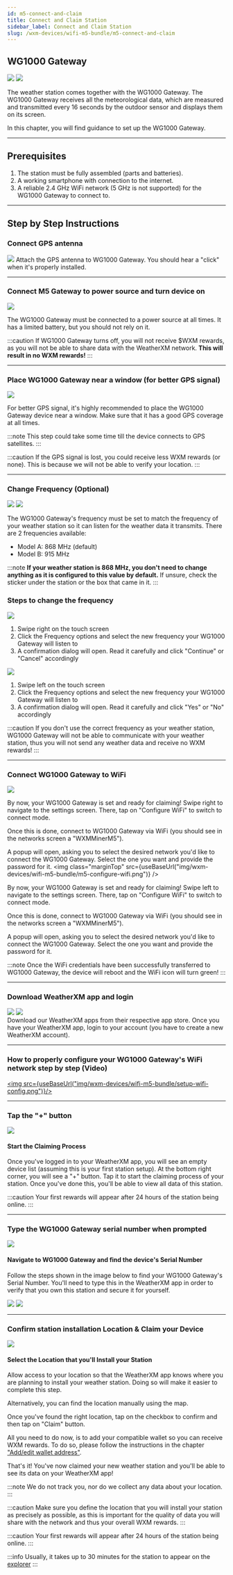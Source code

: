 ```yaml
---
id: m5-connect-and-claim
title: Connect and Claim Station
sidebar_label: Connect and Claim Station
slug: /wxm-devices/wifi-m5-bundle/m5-connect-and-claim
---
```



## WG1000 Gateway
<Tabs groupId="wg1000_ui">
  <TabItem value="wg1000_ui_new" label="UI versions > 0.10.0">
  <img object-fit="contain" src={useBaseUrl("img/wxm-devices/wifi-m5-bundle/m5-ui-new.png")} />
  </TabItem>
  <TabItem value="wg1000_ui_old" label="Older UI versions">
  <img object-fit="contain" src={useBaseUrl("img/wxm-devices/wifi-m5-bundle/m5-ui.png")} />
  </TabItem>
</Tabs>

The weather station comes together with the  WG1000 Gateway.
The WG1000 Gateway receives all the meteorological data, which are measured and transmitted every 16 seconds by the outdoor sensor
and displays them on its screen.


In this chapter, you will find guidance to set up the WG1000 Gateway.
<hr/>

## Prerequisites

1. The station must be fully assembled (parts and batteries).
1. A working smartphone with connection to the internet.
3. A reliable 2.4 GHz WiFi network (5 GHz is not supported) for the WG1000 Gateway to connect to.

<hr/>



## Step by Step Instructions

### Connect GPS antenna

<div class="explanation">
  <img src={useBaseUrl("img/wxm-devices/wifi-m5-bundle/gps.png")} />
  <span>
    Attach the GPS antenna to WG1000 Gateway. You should hear a "click" when it's properly installed.
  </span>
</div>

<hr/>

### Connect M5 Gateway to power source and turn device on

<div class="explanation">
<img src={useBaseUrl("img/wxm-devices/wifi-m5-bundle/power-source.png")} />
  <span>
  <p>
    The WG1000 Gateway must be connected to a power source at all times.
    It has a limited battery, but you should not rely on it.
  </p>

:::caution
If WG1000 Gateway turns off, you will not receive $WXM rewards, as you will not be able to share data with the WeatherXM network. **This will result in no WXM rewards!**
:::
  </span>
</div>

<hr/>


### Place WG1000 Gateway near a window (for better GPS signal)

<div class="explanation">
<img src={useBaseUrl("img/wxm-devices/wifi-m5-bundle/near-a-window.png")} />
  <span>

For better GPS signal, it's highly recommended to place the WG1000 Gateway device near a window. Make sure that it has a good GPS coverage at all times.

:::note
This step could take some time till the device connects to GPS satellites.
:::

:::caution
If the GPS signal is lost, you could receive less WXM rewards (or none). This is because we will not be able to verify your location.
:::
  </span>
</div>

<hr/>


### Change Frequency (Optional)


<div class="explanation">

<Tabs groupId="wg1000_ui">
  <TabItem value="wg1000_ui_new" label="UI versions > 0.10.0">
    <img src={useBaseUrl("img/wxm-devices/wifi-m5-bundle/frequency-new.png")} />
  </TabItem>
  <TabItem value="wg1000_ui_old" label="Older UI versions">
    <img src={useBaseUrl("img/wxm-devices/wifi-m5-bundle/frequency.png")} />
  </TabItem>
</Tabs>

  <span>

The WG1000 Gateway's frequency must be set to match the frequency of your weather station so it can listen for the weather data it transmits. There are 2 frequencies available:
- Model A: 868 MHz (default)
- Model B: 915 MHz

:::note
**If your weather station is 868 MHz, you don't need to change anything as it is configured to this value by default.**
If unsure, check the sticker under the station or the box that came in it.
:::
  </span>
</div>

### Steps to change the frequency
<div>

  <Tabs groupId="wg1000_ui">
  <TabItem value="wg1000_ui_new" label="UI versions > 0.10.0">
    <img class="control" src={useBaseUrl("img/wxm-devices/wifi-m5-bundle/m5-change-frequency-new.png")} />
    <ol>
        <li>Swipe right on the touch screen</li>
        <li>Click the Frequency options and select the new frequency your WG1000 Gateway will listen to</li>
        <li>A confirmation dialog will open. Read it carefully and click "Continue" or "Cancel" accordingly</li>
    </ol>
  </TabItem>
  <TabItem value="wg1000_ui_old" label="Older UI versions">
    <img class="control" src={useBaseUrl("img/wxm-devices/wifi-m5-bundle/m5-change-frequency.png")} />
    <ol>
        <li>Swipe left on the touch screen</li>
        <li>Click the Frequency options and select the new frequency your WG1000 Gateway will listen to</li>
        <li>A confirmation dialog will open. Read it carefully and click "Yes" or "No" accordingly</li>
    </ol>
  </TabItem>
</Tabs>

</div>

:::caution
If you don't use the correct frequency as your weather station, WG1000 Gateway will not be able to communicate with your weather station, thus you will not send any weather data and receive no WXM rewards!
:::

<hr/>

### Connect WG1000 Gateway to WiFi

<Tabs groupId="wg1000_ui">
  <TabItem value="wg1000_ui_new" label="UI versions > 0.10.0">
    <img src={useBaseUrl("img/wxm-devices/wifi-m5-bundle/m5-configure-wifi-new.png")} />

By now, your WG1000 Gateway is set and ready for claiming!
Swipe right to navigate to the settings screen. There, tap on "Configure WiFi" to switch to connect mode.

Once this is done, connect to WG1000 Gateway via WiFi (you should see in the networks screen a "WXMMinerM5").

A popup will open, asking you to select the desired network you'd like to connect the WG1000 Gateway. Select the one you want and provide the password for it.
  </TabItem>
  <TabItem value="wg1000_ui_old" label="Older UI versions">
    <img class="marginTop" src={useBaseUrl("img/wxm-devices/wifi-m5-bundle/m5-configure-wifi.png")} />

By now, your WG1000 Gateway is set and ready for claiming!
Swipe left to navigate to the settings screen. There, tap on "Configure WiFi" to switch to connect mode.

Once this is done, connect to WG1000 Gateway via WiFi (you should see in the networks screen a "WXMMinerM5").

A popup will open, asking you to select the desired network you'd like to connect the WG1000 Gateway. Select the one you want and provide the password for it.
  </TabItem>
</Tabs>





:::note
Once the WiFi credentials have been successfully transferred to WG1000 Gateway, the device will reboot and the WiFi icon will turn green!
:::

<hr/>

### Download WeatherXM app and login


<div class="explanation">
  <div class="app-store">
   <a href="https://play.google.com/store/apps/details?id=com.weatherxm.app&hl=en&gl=US" target="blank"><img src={useBaseUrl("img/wxm-devices/wifi-m5-bundle/google-play-badge.svg")}/></a>
   <a href="https://apps.apple.com/ie/app/weatherxm/id1629841929" target="blank"><img src={useBaseUrl("img/wxm-devices/wifi-m5-bundle/App_Store_Badge.svg")}/></a>

  </div>
  <span>Download our WeatherXM apps from their respective app store. Once you have your WeatherXM app, login to your account (you have to create a new WeatherXM account).</span>
</div>
<hr/>

### How to properly configure your WG1000 Gateway's WiFi network step by step (Video)


 <a href="https://www.youtube.com/watch?v=sUJEwuFq1CE" target="blank"><img src={useBaseUrl("img/wxm-devices/wifi-m5-bundle/setup-wifi-config.png")}/></a>

<hr/>

### Tap the "+" button

<div class="explanation">
  <img src={useBaseUrl("img/wxm-devices/wifi-m5-bundle/pus-button.svg")} />
  <div>
    <h4>Start the Claiming Process</h4>
    <p>
      Once you've logged in to your WeatherXM app, you will see an empty device list (assuming this is your first station setup). At the bottom right corner, you will see a "+" button. Tap it to start the claiming process of your station. Once you've done this, you'll be able to view all data of this station.
    </p>
  </div>
</div>

:::caution
Your first rewards will appear after 24 hours of the station being online.
:::  

<hr/>



### Type the WG1000 Gateway serial number when prompted


<div class="explanation">
        <img style={{width:"calc(100%*1/3 - 10px)"}} src={useBaseUrl("img/wxm-devices/wifi-m5-bundle/serial-number.jpg")} />
  <div style={{width:"calc(100%*2/3 - 10px)"}} >

#### Navigate to WG1000 Gateway and find the device's Serial Number

Follow the steps shown in the image below to find your WG1000 Gateway's Serial Number. You'll need to type this in the WeatherXM app in order to verify that you own this station and secure it for yourself.

<Tabs groupId="wg1000_ui">
  <TabItem value="wg1000_ui_new" label="UI versions > 0.10.0">
    <img object-fit="contain" src={useBaseUrl("img/wxm-devices/wifi-m5-bundle/m5-serial-new.png")} />
  </TabItem>
  <TabItem value="wg1000_ui_old" label="Older UI versions">
    <img src={useBaseUrl("img/wxm-devices/wifi-m5-bundle/m5-serial.png")} />
  </TabItem>
</Tabs>

  </div>
</div>

<hr/>


### Confirm station installation Location & Claim your Device


<div class="explanation small-big">
  <img src={useBaseUrl("img/wxm-devices/wifi-m5-bundle/installation-location.svg")} />
  <span>

#### Select the Location that you'll Install your Station

Allow access to your location so that the WeatherXM app knows where you are planning to install your weather station. Doing so will make it easier to complete this step.

Alternatively, you can find the location manually using the map.

Once you've found the right location, tap on the checkbox to confirm and then tap on "Claim" button.

All you need to do now, is to add your compatible wallet so you can receive WXM rewards. To do so, please follow the instructions in the chapter  ["Add/edit wallet address"](/wallet/add-edit-wallet-address#how-to-create-wallet-on-metamask).

That's it! You've now claimed your new weather station and you'll be able to see its data on your WeatherXM app!

:::note
We do not track you, nor do we collect any data about your location.
:::

:::caution
Make sure you define the location that you will install your station as precisely as possible, as this is important for the quality of data you will share with the network and thus your overall WXM rewards.
:::

:::caution
Your first rewards will appear after 24 hours of the station being online.
:::  


  </span>
</div>

:::info 
Usually, it takes up to 30 minutes for the station to appear on the [explorer](https://explorer.weatherxm.com/stats)
:::
